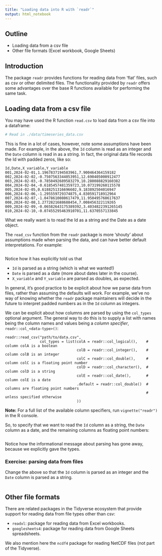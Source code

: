 ```yaml
---
title: "Loading data into R with `readr`"
output: html_notebook
---
```


## Outline

- Loading data from a csv file
- Other file formats (Excel workbook, Google Sheets)


## Introduction

The package `readr` provides functions for reading data from 'flat' files,
such as csv or other delimited files. The functionality provided by `readr`
offers some advantages over the base R functions available for performing the
same task.


## Loading data from a csv file

You may have used the R function `read.csv` to load data from a csv file into
a dataframe:

```r
# Read in ./data/timeseries_data.csv

```

This is fine in a lot of cases, however, note some assumptions have been made.
For example, in the above, the `Id` column is read as an integer and the `Date`
column is read in as a string. In fact, the original data file records the Id
with padded zeros, like so:

```
Id,Date,X_variable,Y_variable
001,2024-02-01,1.1967837194583961,7.900464364159182
002,2024-02-02,-0.7507563344053951,12.690405000912477
003,2024-02-03,-0.7850492689583279,10.280088829160382
004,2024-02-04,-0.6185457481359723,10.073199260115578
005,2024-02-05,0.6188251316696602,9.183892504016947
006,2024-02-06,-1.295559729374875,4.830591718912964
007,2024-02-07,-1.0478610080617479,11.950495760617637
008,2024-02-08,1.2772821688688454,7.008456322119265
009,2024-02-09,-0.06582643175389392,3.4034822391265145
010,2024-02-10,-0.07455295463910701,11.6370557133845
```

What we really want is to read the Id as a string and the Date as a date
object.

The `read_csv` function from the `readr` package is more 'shouty' about
assumptions made when parsing the data, and can have better default
interpretations. For example:

```r

```

Notice how it has explicitly told us that

- `Id` is parsed as a string (which is what we wanted!)
- `Date` is parsed as a date (more about dates later in the course).
- `X_variable` and `Y_variable` are parsed as doubles, as expected.

In general, it's good practice to be explicit about how we parse data from
files, rather than assuming the defaults will work. For example, we've no way of
knowing whether the `readr` package maintainers will decide in the future to
interpret padded numbers as in the `Id` column as integers.

We can be explicit about how columns are parsed by using the `col_types`
optional argument. The general way to do this is to supply a list with names
being the column names and values being a _column specifier_,
`readr::col_<data-type>()`:

```
readr::read_csv("path/to/data.csv",
                col_types = list(colA = readr::col_logical(),    # column colA is a boolean
                                 colB = readr::col_integer(),    # column colB is an integer
                                 colC = readr::col_double(),     # column colC is a floating point number
                                 colD = readr::col_character(),  # column colD is a string
                                 colE = readr::col_date(),       # column colE is a date
                                 .default = readr::col_double()  # columns are floating point numbers
                                                                 # unless specified otherwise
                                 ))
```

**Note:** For a full list of the available column specifiers, run
`vignette("readr")` in the R console.

So, to specify that we want to read the `Id` column as a string, the `Date`
column as a date, and the remaining columns as floating point numbers:

```r

```


Notice how the informational message about parsing has gone away, because we
explicitly gave the types.


### Exercise: parsing data from files

Change the above so that the `Id` column is parsed as an integer and the
`Date` column is parsed as a string.

```r

```


## Other file formats

There are related packages in the Tidyverse ecosystem that provide support for
reading data from file types other than csv:

- `readxl`: package for reading data from Excel workbooks.
- `googlesheets4`: package for reading data from Google Sheets spreadsheets.

We also mention here the `ncdf4` package for reading NetCDF files (not part of
the Tidyverse).
